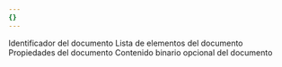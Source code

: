```yaml
---
{}
---
```


<ParamField path="id" type="string">
  Identificador del documento
</ParamField>

<ParamField path="elements" type="array">
  Lista de elementos del documento
</ParamField>

<ParamField path="properties" type="object">
  Propiedades del documento
</ParamField>

<ParamField path="binary_data" type="binary">
  Contenido binario opcional del documento
</ParamField>
